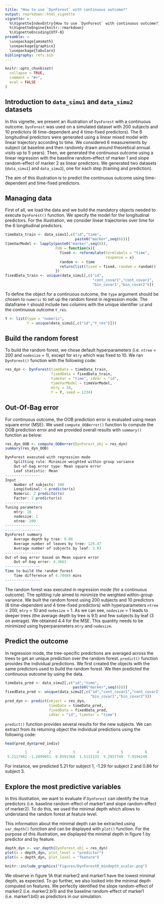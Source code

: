 ```yaml
---
title: "How to use `DynForest` with continuous outcome?"
output: rmarkdown::html_vignette
vignette: >
  %\VignetteIndexEntry{How to use `DynForest` with continuous outcome?}
  %\VignetteEngine{knitr::rmarkdown}
  %\VignetteEncoding{UTF-8}
preamble: >
  \usepackage{amsmath}
  \usepackage{graphicx}
  \usepackage{tabularx}
bibliography: refs.bib
---
```


```r
knitr::opts_chunk$set(
  collapse = TRUE,
  comment = "#>",
  eval = FALSE
)
```

## Introduction to `data_simu1` and `data_simu2` datasets

In this vignette, we present an illustration of `DynForest` with a continuous outcome. `DynForest` was used on a simulated dataset with 200 subjects and 10 predictors (6 time-dependent and 4 time-fixed predictors). The 6 longitudinal predictors were generated using a linear mixed model with linear trajectory according to time. We considered 6 measurements by subject (at baseline and then randomly drawn around theoretical annual visits up to 5 years). Then, we generated the continuous outcome using a linear regression with the baseline random-effect of marker 1 and slope random-effect of marker 2 as linear predictors. We generated two datasets (`data_simu1`} and `data_simu2`), one for each step (training and prediction).

The aim of this illustration is to predict the continuous outcome using time-dependent and time-fixed predictors.

## Managing data

First of all, we load the data and we build the mandatory objects needed to execute `DynForest()` function. We specify the model for the longitudinal predictors. For the illustration, we consider linear trajectories over time for the 6 longitudinal predictors.

```r
timeData_train <- data_simu1[,c("id","time",
                                paste0("marker",seq(6)))]
timeVarModel <- lapply(paste0("marker",seq(6)),
                       FUN = function(x){
                         fixed <- reformulate(termlabels = "time",
                                              response = x)
                         random <- ~ time
                         return(list(fixed = fixed, random = random))
                       })
fixedData_train <- unique(data_simu1[,c("id",
                                        "cont_covar1","cont_covar2",
                                        "bin_covar1","bin_covar2")])
```

To define the object for a continuous outcome, the `type` argument should be chosen to `numeric` to set up the random forest in regression mode. The dataframe `Y` should include two columns with the unique identifier `id` and the continuous outcome `Y_res`.

```r
Y <- list(type = "numeric",
          Y = unique(data_simu1[,c("id","Y_res")]))
```

## Build the random forest

To build the random forest, we chose default hyperparameters (i.e. `ntree` = 200 and `nodesize` = 1), except for `mtry` which was fixed to 10. We ran `DynForest()` function with the following code:
  
```r
res_dyn <- DynForest(timeData = timeData_train, 
                     fixedData = fixedData_train,
                     timeVar = "time", idVar = "id", 
                     timeVarModel = timeVarModel,
                     mtry = 10,
                     Y = Y, seed = 1234)
```

## Out-Of-Bag error

For continuous outcome, the OOB prediction error is evaluated using mean square error (MSE). We used `compute_OOBerror()` function to compute the OOB prediction error and we provided overall results with `summary()` function as below:

```r
res_dyn_OOB <- compute_OOBerror(DynForest_obj = res_dyn)
summary(res_dyn_OOB)

DynForest executed with regression mode 
	Splitting rule: Minimize weighted within-group variance 
	Out-of-bag error type: Mean square error 
	Leaf statistic: Mean 
---------------- 
Input 
	Number of subjects: 200 
	Longitudinal: 6 predictor(s) 
	Numeric: 2 predictor(s) 
	Factor: 2 predictor(s) 
---------------- 
Tuning parameters 
	mtry: 10 
	nodesize: 1 
	ntree: 200 
---------------- 
---------------- 
DynForest summary 
	Average depth by tree: 9.06 
	Average number of leaves by tree: 126.47 
	Average number of subjects by leaf: 3.03 
---------------- 
Out-of-bag error based on Mean square error 
	Out-of-bag error: 4.3663 
---------------- 
Time to build the random forest 
	Time difference of 4.74484 mins
---------------- 
```

The random forest was executed in regression mode (for a continuous outcome). The splitting rule aimed to minimize the weighted within-group variance. We built the random forest using 200 subjects and 10 predictors (6 time-dependent and 4 time-fixed predictors) with hyperparameters `ntree` = 200, `mtry` = 10 and `nodesize` = 1. As we can see, `nodesize` = 1 leads to deeper trees (the average depth by tree is 9.1) and few subjects by leaf (3 on average). We obtained 4.4 for the MSE. This quantity needs to be minimized using hyperparameters `mtry` and `nodesize`.

## Predict the outcome

In regression mode, the tree-specific predictions are averaged across the trees to get an unique prediction over the random forest. `predict()` function provides the individual predictions. We first created the objects with the same predictors used to build the random forest. We then predicted the continuous outcome by using the data.

```r
timeData_pred <- data_simu2[,c("id","time",
                               paste0("marker",seq(6)))]
fixedData_pred <- unique(data_simu2[,c("id","cont_covar1","cont_covar2",
                                       "bin_covar1","bin_covar2")])
pred_dyn <- predict(object = res_dyn,
                    timeData = timeData_pred, 
                    fixedData = fixedData_pred,
                    idVar = "id", timeVar = "time")
```

`predict()` function provides several results for the new subjects. We can extract from its returning object the individual predictions using the following code:
  
```r
head(pred_dyn$pred_indiv)

         1          2          3          4          5          6 
 5.2117462 -1.2899651  0.8591368  1.5115133  5.2957749  7.9194240 
```

For instance, we predicted 5.21 for subject 1, -1.29 for subject 2 and 0.86 for subject 3.

## Explore the most predictive variables

In this illustration, we want to evaluate if `DynForest` can identify the true predictors (i.e. baseline random-effect of marker1 and slope random-effect of marker2). To do this, we used the minimal depth which allows to understand the random forest at feature level.

This information about the minimal depth can be extracted using `var_depth()` function and can be displayed with `plot()` function. For the purpose of this illustration, we displayed the minimal depth in figure 1 by predictor and by feature.

```r
depth_dyn <- var_depth(DynForest_obj = res_dyn)
plot(x = depth_dyn, plot_level = "predictor")
plot(x = depth_dyn, plot_level = "feature")
```

```r
knitr::include_graphics("Figures/DynForestR_mindepth_scalar.png")
```

We observe in figure 1A that marker2 and marker1 have the lowest minimal depth, as expected. To go further, we also looked into the minimal depth computed on features. We perfectly identified the slope random-effect of marker2 (i.e. marker2.bi1) and the baseline random-effect of marker1 (i.e. marker1.bi0) as predictors in our simulation.
